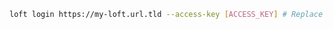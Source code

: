 ```bash
loft login https://my-loft.url.tld --access-key [ACCESS_KEY] # Replace URL with your own
```
